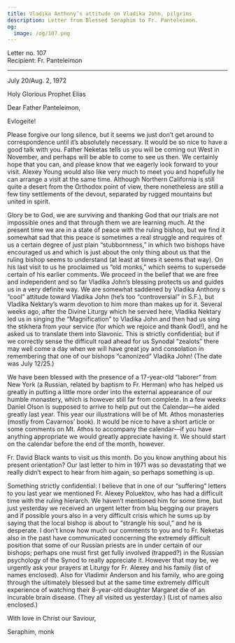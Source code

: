 ```yaml
---
title: Vladika Anthony’s attitude on Vladika John, pilgrims
description: Letter from Blessed Seraphim to Fr. Panteleimon.
og:
  image: /og/107.png
---
```


<div style={{textAlign:'right', fontFamily:'monospace'}}>Letter no. 107</div>
<div style={{textAlign:'left', fontFamily:'monospace'}}>Recipient: Fr. Panteleimon</div>

---

July 20/Aug. 2, 1972

Holy Glorious Prophet Elias

Dear Father Panteleimon,

Evlogeite!

Please forgive our long silence, but it seems we just don’t get around to correspondence until it’s absolutely necessary. It would be so nice to have a good talk with you. Father Neketas tells us you will be coming out West in November, and perhaps will be able to come to see us then. We certainly hope that you can, and please know that we eagerly look forward to your visit. Alexey Young would also like very much to meet you and hopefully he can arrange a visit at the same time. Although Northern California is still quite a desert from the Orthodox point of view, there nonetheless are still a few tiny settlements of the devout, separated by rugged mountains but united in spirit.

Glory be to God, we are surviving and thanking God that our trials are not impossible ones and that through them we are learning much. At the present time we are in a state of peace with the ruling bishop, but we find it somewhat sad that this peace is sometimes a real struggle and requires of us a certain degree of just plain “stubbornness,” in which two bishops have encouraged us and which is just about the only thing about us that the ruling bishop seems to understand (at least at times it seems that way). On his last visit to us he proclaimed us “old monks,” which seems to supersede certain of his earlier comments. We proceed in the belief that we are free and independent and so far Vladika John’s blessing protects us and guides us in a very definite way. We are somewhat saddened by Vladika Anthony s “cool” attitude toward Vladika John (he’s too “controversial” in S.F.), but Vladika Nektary’s warm devotion to him more than makes up for it. Several weeks ago, after the Divine Liturgy which he served here, Vladika Nektary led us in singing the “Magnification” to Vladika John and then had us sing the stikhera from your service (for which we rejoice and thank God!), and he asked us to translate them into Slavonic. This is strictly confidential; but if we correctly sense the difficult road ahead for us Synodal “zealots” there may well come a day when we will have great joy and consolation in remembering that one of our bishops “canonized” Vladika John! (The date was July 12/25.)

We have been blessed with the presence of a 17-year-old “laborer” from New York (a Russian, related by baptism to Fr. Herman) who has helped us greatly in putting a little more order into the external appearance of our humble monastery, which is however still far from complete. In a few weeks Daniel Olson is supposed to arrive to help put out the Calendar—he aided greatly last year. This year our illustrations will be of Mt. Athos monasteries (mostly from Cavarnos’ book). It would be nice to have a short article or some comments on Mt. Athos to accompany the calendar—if you have anything appropriate we would greatly appreciate having it. We should start on the calendar before the end of the month, however.

Fr. David Black wants to visit us this month. Do you know anything about his present orientation? Our last letter to him in 1971 was so devastating that we really didn’t expect to hear from him again, so perhaps something is up.

Something strictly confidential: I believe that in one of our “suffering” letters to you last year we mentioned Fr. Alexey Poluektov, who has had a difficult time with the ruling hierarch. We haven’t mentioned him for some time, but just yesterday we received an urgent letter from Ыщ begging our prayers and if possible yours also in a very difficult crisis which he sums up by saying that the local bishop is about to “strangle his soul,” and he is desperate. I don’t know how much our comments to you and to Fr. Neketas also in the past have communicated concerning the extremely difficult position that some of our Russian priests are in under certain of our bishops; perhaps one must first get fully involved (trapped?) in the Russian psychology of the Synod to really appreciate it. However that may be, we urgently ask your prayers at Liturgy for Fr. Alexey and his family (list of names enclosed). Also for Vladimir Anderson and his family, who are going through the ultimately blessed but at the same time extremely difficult experience of watching their 8-year-old daughter Margaret die of an incurable brain disease. (They all visited us yesterday.) (List of names also enclosed.)

With love in Christ our Saviour,

Seraphim, monk